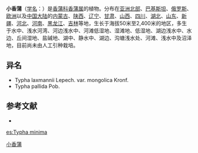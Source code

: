 {{Speciesbox
| name = 小香蒲
| status = 
| status_system = 
| image = Typha minima prg 1.jpg
| genus = Typha
| species = minima
| authority = Funk
}}

'''小香蒲'''（[[学名|学名]]：{{lang|la|''Typha minima''}}）是[[香蒲科|香蒲科]][[香蒲属|香蒲属]]的植物。分布在[[亚洲北部|亚洲北部]]、[[巴基斯坦|巴基斯坦]]、[[俄罗斯|俄罗斯]]、[[欧洲|欧洲]]以及[[中国大陆|中国大陆]]的[[内蒙古|内蒙古]]、[[陕西|陕西]]、[[辽宁|辽宁]]、[[甘肃|甘肃]]、[[山西|山西]]、[[四川|四川]]、[[湖北|湖北]]、[[山东|山东]]、[[新疆|新疆]]、[[河北|河北]]、[[河南|河南]]、[[黑龙江|黑龙江]]、[[吉林|吉林]]等地，生长于海拔50米至2,400米的地区，多生于水中、浅水河湾、河边浅水中、河滩低湿地、湿滩地、低湿地、湖边浅水中、水边、丘间湿地、盐碱地、湖中、静水中、湖边、沟塘浅水处、河滩、浅水中及沼泽地，目前尚未由人工引种栽培。

== 异名 ==
* Typha laxmannii Lepech. var. mongolica Kronf.
* Typha pallida Pob.

== 参考文献 ==
<div class="references-small">
* {{cite web| url =http://www.bioinfo.cn/db05/KmzwSpecies.php?action=view&id=22569| title =小香蒲| work =《中国高等植物数据库全库》| publisher =中国科学院微生物研究所| author =昆明植物研究所| accessdate =2009-02-25| deadurl =yes| archiveurl =https://web.archive.org/web/20160305031149/http://www.bioinfo.cn/db05/KmzwSpecies.php?action=view&id=22569| archivedate =2016-03-05}}
</div>
{{Taxonbar|from=Q150095}}

[[Category:香蒲属|小香蒲]]


{{植物小作品}}

[[es:Typha_minima|es:Typha minima]]